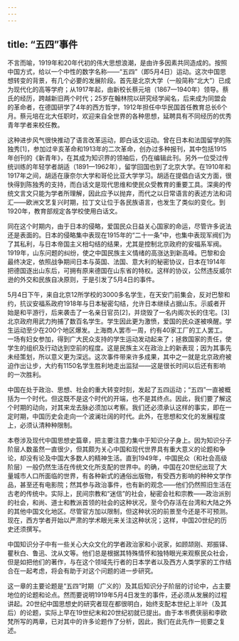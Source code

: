 ```yaml
---
---
---
```

title: “五四”事件
---



不言而喻，1919年和20年代初的伟大思想浪潮，是由许多因素共同造成的。按照中国方式，给以一个中性的数字名称——“五四”（即5月4日）运动。这次中国思想转变的背景，有几个必要的发展阶段。首先是北京大学（一般简称“北大”）已成为现代化的高等学府；从1917年起，由新校长蔡元培（1867—1940年）领导。蔡氏的经历，跨越新旧两个时代；25岁在翰林院以研究经学闻名，后来成为同盟会的革命者，在德国研学了4年的西方哲学，1912年担任中华民国首任教育总长6个月。蔡元培在北大任职时，欢迎来自全世界的各种思想，延聘具有不同经历的优秀青年学者来校任教。

这种进步风气很快推动了语言改革运动，即白话文运动。曾在日本和法国留学的陈独秀[1]，参加过辛亥革命和1913年的二次革命，创办过多种报刊，其中包括1915年创刊的《新青年》，在其成为知识界的领袖后，仍在编辑此刊。另外一位受过传统训练的年轻学者胡适（1891—1962年），留学回国也到了北京大学。在1910年和1917年之间，胡适在康奈尔大学和哥伦比亚大学学习。胡适在提倡白话文方面，很快得到陈独秀的支持，而白话文是现代思维和使民众受教育的重要工具。深奥的传统文言文只能为学者所理解，因此应予以抛弃，而代之以日常语言的表述方法和词汇——欧洲文艺复兴时期，拉丁文让位于各民族语言，也发生了类似的变化。到1920年，教育部规定各学校使用白话文。

同在这个时期内，由于日本的侵略，爱国民众日益关心国家的命运，尽管许多说法还是表面的。日本的侵略集中表现在1915年的“二十一条”中，也集中表现军阀们为了其私利，与日本帝国主义相勾结的结果，尤其是控制北京政府的安福系军阀。1919年，山东问题的纠纷，使之中国民族主义情绪的高涨达到新高峰。巴黎和会最终决定，依照战争期间日本与英国、法国、意大利的秘密协议，日本在1914年把德国逐出山东后，可拥有原来德国在山东省的特权。这样的协议，公然违反威尔逊的外交和民族自决原则，于是引发了5月4日的事件。

5月4日下午，来自北京12所学校的3000多名学生，在天安门前集会，反对巴黎和约，抗议安福系政府1918年与日本秘密勾结，允许日本继续占据山东。示威者开始是和平游行，后来袭击了一名亲日官员[2]，并烧毁了一名内阁次长的住宅。[3]北京政府用武力拘捕了数百名学生。学生因此更为激愤，爱国的民众遂被唤醒。学生运动至少在200个地区爆发。上海商人罢市一周，约有40家工厂的工人罢工。一场有妇女参加，得到广大民众支持的学生运动发动起来了；拯救国家的责任，使学生的组织及行动达到空前的程度。这是民族主义在政治上的新表现；因为其事先未经策划，所以意义更为深远。这次事件带来许多成果，其中之一就是北京政府被迫作出让步，大约有1150名学生胜利地走出监狱——这是很长时间以后还有影响的一次胜利。

中国在处于政治、思想、社会的重大转变时刻，发起了五四运动；“五四”一直被概括为一个时代。但这既不是这个时代的开端，也不是其终点。因此，我们要了解这个时期的动向，对其来龙去脉必须加以考察。我们还必须承认这样的事实，即在一定时期，中国历史会走向一个波澜壮阔的时代。此外，在思想和文化的发展程度上，必须认清种种限制。

本卷涉及现代中国思想史篇章，把主要注意力集中于知识分子身上。因为知识分子阶层人数虽然一直很少，但其颇为关心中国和现代世界具有重大意义的论题和争论，却没有论及中国大多数人的精神生活。直到1949年，中国民众（和社会高级阶层）一般仍然生活在传统文化所支配的世界中。的确，中国在20世纪出现了大量城市人口所面临的世界，有各种新式的通俗出版物，有受西方影响的种种文学作品，甚至还有电影院；然其参与政治事件，也有新的观念——他们仍然照旧生活在古老的传统中。实际上，民间宗教和“迷信”的社会，秘密会社和宗教——政治派别的社会，和尚、道士和教派首领的社会的这种状况，至今仍存活在台湾和大陆之外的其他中国文化地区。尽管官方加以限制，但这种状况的前景至今还是不可预测。现在，西方学者开始以严肃的学术眼光来关注这种状况；这样，中国20世纪的历史还须撰写。

中国知识分子中有一些关心大众文化的学者政治家和小说家，如顾颉刚、郑振铎、瞿秋白、鲁迅、沈从文等。他们总是根据其特殊情怀和独特眼光来观察民众社会，但是如把他们的著作，与在这个领域先行者的日本学者以及西方人类学家的工作结合在一起考虑，将会有助于对这个问题的进一步研究。

这一章的主要论题是“五四”时期（广义的）及其后知识分子阶层的讨论中，占主要地位的论题和论点。然而要说明1919年5月4日发生的事件，还必须从发展的过程讲起。20世纪中国思想史的研究者现在都很明白，始终支配本世纪上半叶（及其后）的论题，实际上早在19世纪末和20世纪初就已提出。由于本书费侠丽和李欧梵所写的两章，已对其中的许多论题作了分析，因此，我们在此先作一扼要之复述。